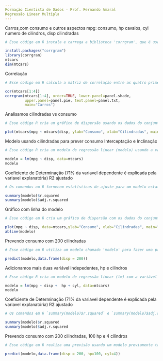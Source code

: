 ---
Formação Cientista de Dados - Prof. Fernando Amaral
Regressão Linear Multipla
---

Carros,com consumo e outros aspectos
mpg: consumo, hp cavalos, cyl numero de cilindros, disp cilindradas
```{r}
# Esse código em R instala e carrega a biblioteca 'corrgram', que é usada para criar gráficos de matriz de correlação. Em seguida, ele carrega o conjunto de dados 'mtcars', que contém informações sobre carros, e mostra as dimensões desse conjunto de dados (número de linhas e colunas).

install.packages("corrgram")
library(corrgram)
mtcars
dim(mtcars)
```
Correlação
```{r}
# Esse código em R calcula a matriz de correlação entre as quatro primeiras colunas do conjunto de dados "mtcars" e cria um gráfico de matriz de correlação. O gráfico mostra as correlações entre pares de variáveis com painéis inferiores sombreados, painéis superiores em forma de pizza e texto informativo no painel central, tudo relacionado a informações sobre carros.

cor(mtcars[1:4])
corrgram(mtcars[1:4], order=TRUE, lower.panel=panel.shade,
         upper.panel=panel.pie, text.panel=panel.txt,
         main="Carros")
```
Analisamos cilindradas vs consumo
```{r}
# Esse código R cria um gráfico de dispersão usando os dados do conjunto mtcars, representando o consumo de combustível (mpg) no eixo Y e as cilindradas (disp) no eixo X. O gráfico possui rótulos nos eixos e um título "Carros".

plot(mtcars$mpg ~ mtcars$disp, ylab="Consumo", xlab="Cilindradas", main="Carros")
```
Modelo usando cilindradas para prever consumo
Interceptação e Inclinação
```{r}
# Esse código R cria um modelo de regressão linear (modelo) usando a variável 'mpg' como a variável de resposta e 'disp' como a variável independente a partir dos dados do conjunto 'mtcars'. Em seguida, ele exibe o modelo criado. Em resumo, o código realiza uma análise de regressão linear para entender a relação entre o consumo de combustível (mpg) e a cilindrada (disp) dos carros no conjunto de dados 'mtcars'.

modelo = lm(mpg ~ disp, data=mtcars)
modelo
```
Coeficiente de Determinação (71% da variavel dependente é explicada pela variavel explanatória)
R2 ajustado
```{r}
# Os comandos em R fornecem estatísticas de ajuste para um modelo estatístico chamado "modelo". O primeiro comando, `summary(modelo)$r.squared`, retorna o coeficiente de determinação (R-quadrado) que mede a proporção da variabilidade nos dados explicada pelo modelo. O segundo comando, `summary(modelo)$adj.r.squared`, retorna o R-quadrado ajustado, que leva em consideração o número de preditores no modelo, oferecendo uma medida mais precisa da qualidade do ajuste, penalizando modelos com muitos preditores.

summary(modelo)$r.squared 
summary(modelo)$adj.r.squared
```
Gráfico com linha do modelo
```{r}
# Esse código em R cria um gráfico de dispersão com os dados do conjunto 'mtcars', onde 'mpg' (milhas por galão) está no eixo Y e 'disp' (cilindradas) no eixo X. O comando 'abline(modelo)' adiciona uma linha ao gráfico com base em um modelo de regressão previamente definido, mas não temos informações sobre como esse modelo foi criado ou especificado. O gráfico possui rótulos nos eixos e um título indicando que ele representa informações sobre carros.

plot(mpg ~ disp, data=mtcars,ylab="Consumo", xlab="Cilindradas", main="Carros")
abline(modelo)
```
Prevendo consumo com 200 cilindradas
```{r}
# Esse código em R utiliza um modelo chamado 'modelo' para fazer uma previsão com base em um novo conjunto de dados que tem um valor de 'disp' igual a 200. Ele retorna a previsão gerada pelo modelo para esse valor específico de 'disp'.

predict(modelo,data.frame(disp = 200))
```
Adicionamos mais duas variável indepedentes, hp e cilindros
```{r}
# Esse código R cria um modelo de regressão linear (lm) com a variável de resposta (mpg) sendo predita com base nas variáveis explicativas (disp, hp e cyl) usando os dados do conjunto mtcars. O resultado é a exibição do modelo de regressão criado.

modelo = lm(mpg ~ disp +  hp + cyl, data=mtcars)
modelo
```
Coeficiente de Determinação (71% da variavel dependente é explicada pela variavel explanatória)
R2 ajustado
```{r}
# Os comandos em R `summary(modelo)$r.squared` e `summary(modelo)$adj.r.squared` são utilizados para obter informações sobre a qualidade de um modelo estatístico. O primeiro comando retorna o coeficiente de determinação R², que mede a proporção da variabilidade dos dados explicada pelo modelo. O segundo comando retorna o R² ajustado, que leva em consideração o número de variáveis independentes no modelo, fornecendo uma medida mais precisa da qualidade do ajuste. Em resumo, esses comandos ajudam a avaliar o quão bem o modelo se ajusta aos dados.

summary(modelo)$r.squared 
summary(modelo)$adj.r.squared
```
Prevendo consumo com 200 cilindradas, 100 hp e 4 cilindros
```{r}
# Esse código em R realiza uma previsão usando um modelo previamente treinado. Ele utiliza o modelo para fazer uma previsão com base em um novo conjunto de dados representado por um data frame com as características disp (200), hp (100) e cyl (4). O resultado será a previsão gerada pelo modelo para essas entradas específicas.

predict(modelo,data.frame(disp = 200, hp=100, cyl=4))
```
